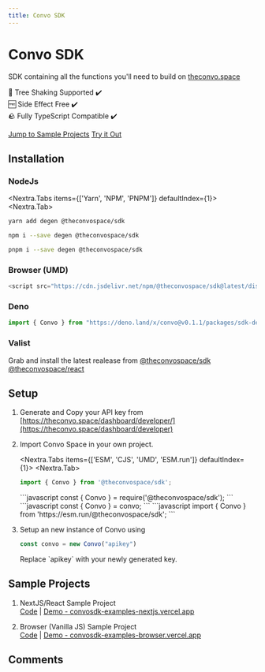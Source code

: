 ---
title: Convo SDK
---

# Convo SDK

SDK containing all the functions you'll need to build on [theconvo.space](theconvo.space)

🌲 Tree Shaking Supported ✔️<br/>
🆓 Side Effect Free ✔️<br/>
🪨 Fully TypeScript Compatible ✔️<br/>

[Jump to Sample Projects](#sample-projects)
[Try it Out](https://npm.runkit.com/@theconvospace/sdk)

## Installation

### NodeJs
<Nextra.Tabs items={['Yarn', 'NPM', 'PNPM']} defaultIndex={1}>
<Nextra.Tab>
<CodeBox>

```bash
yarn add degen @theconvospace/sdk
```

</CodeBox>
</Nextra.Tab>
<Nextra.Tab>
<CodeBox>

```bash
npm i --save degen @theconvospace/sdk
```

</CodeBox>
</Nextra.Tab>
<Nextra.Tab>
<CodeBox>

```bash
pnpm i --save degen @theconvospace/sdk
```

</CodeBox>
</Nextra.Tab>
</Nextra.Tabs>

### Browser (UMD)

<CodeBox>

```javascript
<script src="https://cdn.jsdelivr.net/npm/@theconvospace/sdk@latest/dist/index.global.js"></script>
```

</CodeBox>

### Deno

<CodeBox>

```javascript
import { Convo } from "https://deno.land/x/convo@v0.1.1/packages/sdk-deno/mod.ts";
```

</CodeBox>

### Valist

Grab and install the latest realease from [@theconvospace/sdk](https://app.valist.io/theconvospace/sdk) [@theconvospace/react](https://app.valist.io/theconvospace/react)

## Setup

1. Generate and Copy your API key from [https://theconvo.space/dashboard/developer/](https://theconvo.space/dashboard/developer)
2. Import Convo Space in your own project.

    <Nextra.Tabs items={['ESM', 'CJS', 'UMD', 'ESM.run']} defaultIndex={1}>
    <Nextra.Tab>
    <CodeBox>
    ```javascript
    import { Convo } from '@theconvospace/sdk';
    ```
    </CodeBox>
    </Nextra.Tab>
    <Nextra.Tab>
    <CodeBox>
    ```javascript
    const { Convo } = require('@theconvospace/sdk');
    ```
    </CodeBox>
    </Nextra.Tab>
    <Nextra.Tab>
    <CodeBox>
    ```javascript
    const { Convo } = convo;
    ```
    </CodeBox>
    </Nextra.Tab>
    <Nextra.Tab>
    <CodeBox>
    ```javascript
    import { Convo } from 'https://esm.run/@theconvospace/sdk';
    ```
    </CodeBox>
    </Nextra.Tab>
    </Nextra.Tabs>

3. Setup an new instance of Convo using
    <CodeBox>
    ```javascript
    const convo = new Convo("apikey")
    ```
    </CodeBox>
    Replace `apikey` with your newly generated key.


## Sample Projects

1. NextJS/React Sample Project<br/>
    [Code](https://github.com/anudit/convosdk/tree/main/examples/nextjs) | [Demo - convosdk-examples-nextjs.vercel.app](https://convosdk-examples-nextjs.vercel.app)

2. Browser (Vanilla JS) Sample Project<br/>
    [Code](https://github.com/anudit/convosdk/tree/main/examples/browser) | [Demo - convosdk-examples-browser.vercel.app](https://convosdk-examples-browser.vercel.app)

## Comments
<CommentBox threadId="convo-sdk"/>

